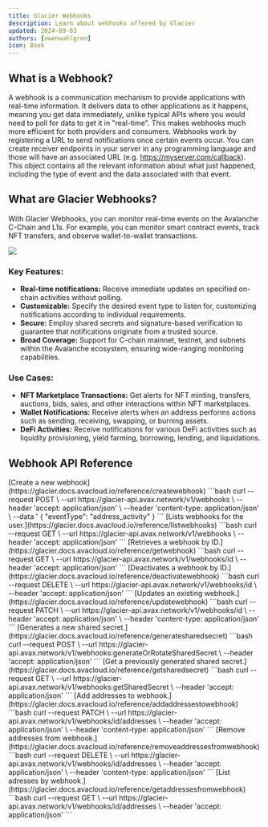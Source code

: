 ```yaml
---
title: Glacier Webhooks
description: Learn about webhooks offered by Glacier
updated: 2024-09-03
authors: [owenwahlgren]
icon: Book
---
```

## What is a Webhook?

A webhook is a communication mechanism to provide applications with real-time information. It delivers data to other applications as it happens, meaning you get data immediately, unlike typical APIs where you would need to poll for data to get it in "real-time". This makes webhooks much more efficient for both providers and consumers. Webhooks work by registering a URL to send notifications once certain events occur.
You can create receiver endpoints in your server in any programming language and those will have an associated URL (e.g. https://myserver.com/callback). This object contains all the relevant information about what just happened, including the type of event and the data associated with that event.

## What are Glacier Webhooks?

With Glacier Webhooks, you can monitor real-time events on the Avalanche C-Chain and L1s. For example, you can monitor smart contract events, track NFT transfers, and observe wallet-to-wallet transactions.

![](/course-images/glacier/webhooks.jpg)

### Key Features:
- **Real-time notifications:** Receive immediate updates on specified on-chain activities without polling.
- **Customizable:** Specify the desired event type to listen for, customizing notifications according to individual requirements.
- **Secure:** Employ shared secrets and signature-based verification to guarantee that notifications originate from a trusted source.
- **Broad Coverage:** Support for C-chain mainnet, testnet, and subnets within the Avalanche ecosystem, ensuring wide-ranging monitoring capabilities.

### Use Cases:
- **NFT Marketplace Transactions:** Get alerts for NFT minting, transfers, auctions, bids, sales, and other interactions within NFT marketplaces.
- **Wallet Notifications:** Receive alerts when an address performs actions such as sending, receiving, swapping, or burning assets.
- **DeFi Activities:** Receive notifications for various DeFi activities such as liquidity provisioning, yield farming, borrowing, lending, and liquidations.

## Webhook API Reference

<Accordions>

<Accordion title="Create a webhook">
[Create a new webhook](https://glacier.docs.avacloud.io/reference/createwebhook)
```bash
curl --request POST \
     --url https://glacier-api.avax.network/v1/webhooks \
     --header 'accept: application/json' \
     --header 'content-type: application/json' \
     --data '
{
  "eventType": "address_activity"
}
```
</Accordion>

<Accordion title="List webhooks">
[Lists webhooks for the user.](https://glacier.docs.avacloud.io/reference/listwebhooks)
```bash
curl --request GET \
     --url https://glacier-api.avax.network/v1/webhooks \
     --header 'accept: application/json'
```

</Accordion>

<Accordion title="Get a webhook by ID">
[Retrieves a webhook by ID.](https://glacier.docs.avacloud.io/reference/getwebhook)
```bash
curl --request GET \
     --url https://glacier-api.avax.network/v1/webhooks/id \
     --header 'accept: application/json'
```

</Accordion>

<Accordion title="Deactivate a webhook">
[Deactivates a webhook by ID.](https://glacier.docs.avacloud.io/reference/deactivatewebhook)
```bash
curl --request DELETE \
     --url https://glacier-api.avax.network/v1/webhooks/id \
     --header 'accept: application/json'
```

</Accordion>

<Accordion title="Update a webhook">
[Updates an existing webhook.](https://glacier.docs.avacloud.io/reference/updatewebhook)
```bash
curl --request PATCH \
     --url https://glacier-api.avax.network/v1/webhooks/id \
     --header 'accept: application/json' \
     --header 'content-type: application/json'
```
</Accordion>

<Accordion title="Generate a shared secret">
[Generates a new shared secret.](https://glacier.docs.avacloud.io/reference/generatesharedsecret)
```bash
curl --request POST \
     --url https://glacier-api.avax.network/v1/webhooks:generateOrRotateSharedSecret \
     --header 'accept: application/json'
```

</Accordion>

<Accordion title="Get a shared secret">
[Get a previously generated shared secret.](https://glacier.docs.avacloud.io/reference/getsharedsecret)
```bash
curl --request GET \
     --url https://glacier-api.avax.network/v1/webhooks:getSharedSecret \
     --header 'accept: application/json'
```

</Accordion>

<Accordion title="Add addresses to webhook">
[Add addresses to webhook.](https://glacier.docs.avacloud.io/reference/addaddressestowebhook)
```bash
curl --request PATCH \
     --url https://glacier-api.avax.network/v1/webhooks/id/addresses \
     --header 'accept: application/json' \
     --header 'content-type: application/json'
```
</Accordion>

<Accordion title="Remove addresses to webhook">
[Remove addresses from webhook.](https://glacier.docs.avacloud.io/reference/removeaddressesfromwebhook)
```bash
curl --request DELETE \
     --url https://glacier-api.avax.network/v1/webhooks/id/addresses \
     --header 'accept: application/json' \
     --header 'content-type: application/json'
```

</Accordion>

<Accordion title="List addresses by webhook">
[List adresses by webhook.](https://glacier.docs.avacloud.io/reference/getaddressesfromwebhook)
```bash
curl --request GET \
     --url https://glacier-api.avax.network/v1/webhooks/id/addresses \
     --header 'accept: application/json'
```

</Accordion>


</Accordions>